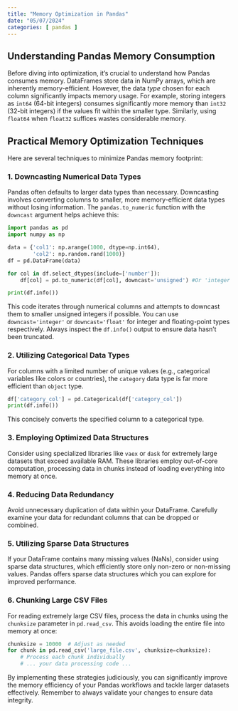 ```yaml
---
title: "Memory Optimization in Pandas"
date: "05/07/2024"
categories: [ pandas ]
---
```


## Understanding Pandas Memory Consumption

Before diving into optimization, it's crucial to understand how Pandas consumes memory.  DataFrames store data in NumPy arrays, which are inherently memory-efficient. However, the data *type* chosen for each column significantly impacts memory usage.  For example, storing integers as `int64` (64-bit integers) consumes significantly more memory than `int32` (32-bit integers) if the values fit within the smaller type. Similarly, using `float64` when `float32` suffices wastes considerable memory.


## Practical Memory Optimization Techniques

Here are several techniques to minimize Pandas memory footprint:

### 1. Downcasting Numerical Data Types

Pandas often defaults to larger data types than necessary.  Downcasting involves converting columns to smaller, more memory-efficient data types without losing information.  The `pandas.to_numeric` function with the `downcast` argument helps achieve this:

```python
import pandas as pd
import numpy as np

data = {'col1': np.arange(1000, dtype=np.int64),
        'col2': np.random.rand(1000)}
df = pd.DataFrame(data)

for col in df.select_dtypes(include=['number']):
    df[col] = pd.to_numeric(df[col], downcast='unsigned') #Or 'integer', 'float'

print(df.info())
```

This code iterates through numerical columns and attempts to downcast them to smaller unsigned integers if possible.  You can use `downcast='integer'` or `downcast='float'` for integer and floating-point types respectively.  Always inspect the `df.info()` output to ensure data hasn't been truncated.


### 2. Utilizing Categorical Data Types

For columns with a limited number of unique values (e.g., categorical variables like colors or countries), the `category` data type is far more efficient than `object` type.

```python
df['category_col'] = pd.Categorical(df['category_col'])
print(df.info())
```

This concisely converts the specified column to a categorical type.


### 3. Employing Optimized Data Structures

Consider using specialized libraries like `vaex` or `dask` for extremely large datasets that exceed available RAM. These libraries employ out-of-core computation, processing data in chunks instead of loading everything into memory at once.


### 4. Reducing Data Redundancy

Avoid unnecessary duplication of data within your DataFrame.  Carefully examine your data for redundant columns that can be dropped or combined.


### 5. Utilizing Sparse Data Structures

If your DataFrame contains many missing values (NaNs), consider using sparse data structures, which efficiently store only non-zero or non-missing values. Pandas offers sparse data structures which you can explore for improved performance.



### 6. Chunking Large CSV Files

For reading extremely large CSV files, process the data in chunks using the `chunksize` parameter in `pd.read_csv`. This avoids loading the entire file into memory at once:

```python
chunksize = 10000  # Adjust as needed
for chunk in pd.read_csv('large_file.csv', chunksize=chunksize):
    # Process each chunk individually
    # ... your data processing code ...
```


By implementing these strategies judiciously, you can significantly improve the memory efficiency of your Pandas workflows and tackle larger datasets effectively.  Remember to always validate your changes to ensure data integrity.

